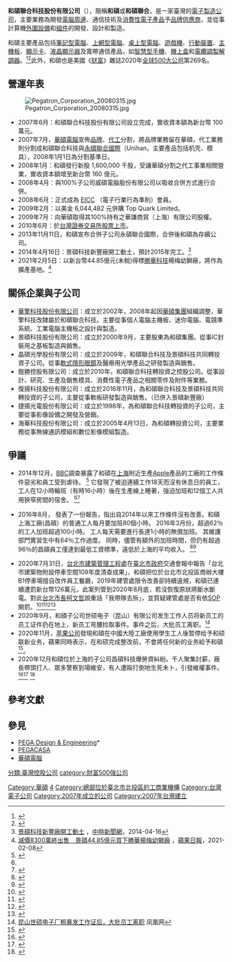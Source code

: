 {{NoteTA|G1=IT}}
{{Infobox Company
| name = 和碩聯合科技股份有限公司
| name_en = Pegatron Corporation
| foundation = 2007年6月27日
| location = {{TWN}}[[臺北市|臺北市]][[北投區|北投區]]立功街96號
| local_code_name = TW
| local_code = 28689155
| industry = 電腦及其週邊設備製造業
| products = [[主機板|主機板]]、[[個人電腦|個人電腦]]、[[筆記型電腦|筆記型電腦]]<br />[[伺服器|伺服器]]、[[介面卡|介面卡]]、[[光碟機|光碟機]]<br />[[調變解調器|調變解調器]]、[[無線通訊產品|無線通訊產品]]<br />[[遊戲機|遊戲機及其周邊裝置]]、[[網路產品|網路產品]]<br />[[機上盒|數位機上盒]]、[[數位影音播放器|數位影音播放器]]和[[液晶電視|液晶電視]]
| revenue = {{increase}}[[新臺幣|新臺幣]]12,136億元（2015年）
| operating_income = {{increase}}新臺幣262.6億元（2014年）
| net_income = 
| num_employees = 6000人（2013年）
| parent = 
| subsid = 
| zip_code = 
| capital = 新臺幣232億元（2013年）
| accounting_period = 
| major_shareholder = [[華碩電腦|華碩電腦]] 17.41%
| homepage = {{URL|cht.pegatroncorp.com}}
| footnotes = 
| company_logo = [[File:Pegatron_logo.svg|frameless]]
| company_type = [[上市公司|上市公司]]
| market_information = {{twse|4938}} <br/>（2010年6月24日上市）
| company_slogan = 
| key_people = 董事長：[[童子賢|童子賢]]<br />總經理暨執行長：[[廖賜政|廖賜政]]
| profit = 
}}

'''和碩聯合科技股份有限公司'''（{{Lang-en|Pegatron Corporation}}），簡稱'''和碩'''或'''和碩聯合'''，是一家臺灣的[[電子專業製造服務|電子製造公司]]，主要業務為開發[[電腦周邊|電腦周邊]]、通信技術及[[消費電子產品|消費性電子產品]]予[[品牌|品牌]][[供應商|供應商]]，並從事計算機[[外部设备|外圍設備]]和[[硬件|組件]]的開發、設計和製造。 

和碩主要產品包括[[筆記型電腦|筆記型電腦]]、[[上网本|上網型電腦]]、[[桌上型電腦|桌上型電腦]]、[[電子遊戲機|遊戲機]]、[[移动设备|行動裝置]]、[[主機板|主機板]]、[[顯示卡|顯示卡]]、[[液晶顯示器|液晶顯示器]]及寬帶通信產品，如[[智能手机|智慧型手機]]、[[數位視訊轉換盒|機上盒]]和[[纜線數據機|電纜調製解調器]]。<ref>{{cite web|url=http://www.pegatroncorp.com/company/whoWeAre.php|title=Pegatron Corp. Who We Are|deadurl=yes|archiveurl=https://archive.is/20130131094022/http://www.pegatroncorp.com/company/whoWeAre.php|archivedate=2013-01-31|accessdate=2016-12-05}}</ref><ref>{{cite web|url=http://investing.businessweek.com/research/stocks/snapshot/snapshot_article.asp?ticker=4938:TT|title=Pegatron Corp(4938:TT): Company Description- Businessweek|deadurl=yes|archiveurl=https://web.archive.org/web/20121013054848/http://investing.businessweek.com/research/stocks/snapshot/snapshot_article.asp?ticker=4938:TT|archivedate=2012-10-13|accessdate=2016-12-05}}</ref>此外，和碩也是美國《[[财富_(杂志)|财富]]》雜誌2020年[[財富世界500強|全球500大公司]]第269名。

== 營運年表 ==
[[File:Pegatron_Corporation_20080315.jpg|thumb]]
* 2007年6月：和碩聯合科技股份有限公司設立完成，實收資本額為新台幣 100 萬元。<br />
* 2007年7月，[[華碩電腦|華碩電腦]]宣佈[[品牌|品牌]]、[[代工|代工]]分割，將品牌業務留在華碩，代工業務則分割成和碩聯合科技與[[永碩聯合國際|永碩聯合國際]]（Unihan，主要產品包括机壳、模具），2008年1月1日為分割基準日。
* 2008年1月：和碩發行新股 1,600,000 千股，受讓華碩分割之代工事業相關營業，實收資本額增至新台幣 160 億元。<br />
* 2008年4月：與100%子公司威碩電腦股份有限公司以吸收合併方式進行合併。<br />
* 2008年6月：正式成為 [http://www.eicc.info/ EICC]{{Wayback|url=http://www.eicc.info/ |date=20140531052202 }} （電子行業行為準則）會員。<br />
* 2009年2月：以美金 6,044,482 元併購 Top Quark Limited。 <br />
* 2009年7月：向華碩取得其100%持有之華謙商貿（上海）有限公司股權。<br />
* 2010年6月：於[[台灣證券交易所|台灣證券交易所]][[股票上市|股票上市]]。
* 2013年11月11日，和碩宣布合併子公司永碩聯合國際，合併後和碩為存續公司。
* 2014年4月16日：景碩科技新豐廠開工動土，預計2015年完工。<ref>[https://www.chinatimes.com/realtimenews/20140416002748-260410?chdtv 景碩科技新豐廠開工動土] {{Wayback|url=https://www.chinatimes.com/realtimenews/20140416002748-260410?chdtv |date=20211019112010 }}，[[中時新聞網|中時新聞網]]，2014-04-16</ref>
* 2021年2月5日：以新台幣44.85億元(未稅)得標[[勝華科技|勝華科技]]楊梅幼獅廠，將作為擴產基地。<ref>[https://tw.appledaily.com/property/20210208/XOCCRKY2RVHFBHRYQFTXNVDSTM/ 減價8300萬終出售　景碩44.85億元買下勝華楊梅幼獅廠] {{Wayback|url=https://tw.appledaily.com/property/20210208/XOCCRKY2RVHFBHRYQFTXNVDSTM/ |date=20211019194631 }}，[[蘋果日報|蘋果日報]]，2021-02-08</ref>

== 關係企業與子公司 ==
*[[華擎科技|華擎科技股份有限公司]]：成立於2002年，2008年起因[[華碩|華碩集團]]組織調整，華擎科技改隸屬於和碩聯合科技。主要從事個人電腦主機板、迷你電腦、電競準系統、工業電腦主機板之設計與製造。
*景碩科技股份有限公司：成立於2000年9月，主要股東為和碩集團。從事IC封裝用之基板製造與銷售。
*晶碩光學股份有限公司：成立於2009年，和碩聯合科技及景碩科技共同轉投資子公司。從事[[軟式隱形眼鏡|軟式隱形眼鏡]]及醫療用光學產品之研發製造與銷售。
*鎧勝控股有限公司：成立於2010年，和碩聯合科技轉投資之控股公司。從事設計、研究、生產及銷售模具、消費性電子產品之相關零件及附件等業務。
*復揚科技股份有限公司：成立於2016年11月，為和碩聯合科技及景碩科技共同轉投資的子公司，主要從事軟板研發製造與銷售。（已併入景碩新豐廠）
*捷揚光電股份有限公司：成立於1998年，為和碩聯合科技轉投資的子公司，主要從事影像設備之開發及營銷。
*海華科技股份有限公司：成立於2005年4月13日，為和碩轉投資公司，主要業務從事無線通訊模組和數位影像模組製造。

== 爭議 == 
* 2014年12月，[[BBC|BBC]]調查暴露了和碩在[[上海|上海]]附近生產[[Apple_Inc.|Apple]]產品的工廠的工作條件惡劣和員工受到虐待。 <ref name=BBC>{{cite news |author=British Broadcasting Corporation |url=https://www.bbc.com/news/business-30532463 |title=Apple 'failing to protect Chinese factory workers' |work=[[British_Broadcasting_Corporation|British Broadcasting Corporation]] |date=18 December 2014 |access-date=22 December 2014 |location=London |archive-date=2020-12-07 |archive-url=https://web.archive.org/web/20201207054043/https://www.bbc.com/news/business-30532463 |dead-url=no }}</ref> 它發現了被迫連續工作18天而沒有休息日的員工，工人在12小時輪班（有時16小時）後在生產線上睡著，強迫加班和12個工人共用狹窄房間的宿舍。 <ref name=BBC /><ref name=TheAge>{{cite news|last1=Brian|first1=Chen|title=Apple iPhone factory working conditions exposed in documentary|url=http://www.theage.com.au/digital-life/digital-life-news/apple-iphone-factory-working-conditions-exposed-in-documentary-20141221-12bwhg.html|access-date=22 December 2014|publisher=[[The_Age|The Age]]|date=22 December 2014|archive-date=2015-01-26|archive-url=https://web.archive.org/web/20150126084326/http://www.theage.com.au/digital-life/digital-life-news/apple-iphone-factory-working-conditions-exposed-in-documentary-20141221-12bwhg.html|dead-url=no}}</ref>

* 2016年8月， {{tsl|en|China Labor Watch|《中國勞工觀察》}}發表了一份報告，指出自2014年以來工作條件沒有改善。和碩上海工廠(昌碩）的普通工人每月要加班80個小時。 2016年3月份，超過62％的工人加班超過100小時。 工人每天需要進行長達1小時的無償加班。 其維護部門實習生中有64％工作過度。 同時，儘管有額外的加班時間，但仍有超過96％的昌碩員工僅達到最低工資標準，遠低於上海的平均收入。 <ref>{{Cite web|url=http://www.chinalaborwatch.org/upfile/2016_08_23/Pegatron-report%20FlAug.pdf|title=Apple Making Big Profits but Chinese Worker's Wage on the Slide|date=23 August 2016|website=China Labor Watch|access-date=1 February 2018|archive-date=2020-11-20|archive-url=https://web.archive.org/web/20201120045724/http://www.chinalaborwatch.org/upfile/2016_08_23/Pegatron-report%20FlAug.pdf|dead-url=no}}</ref><ref>{{Cite web|url=https://qz.com/767087/apple-is-under-fire-for-excessive-overtime-and-illegal-working-conditions-in-another-chinese-factory/|title=Apple is under fire for "excessive overtime" and illegal working conditions in another Chinese factory|date=25 August 2016|website=Quartz|access-date=1 February 2018|archive-date=2021-01-07|archive-url=https://web.archive.org/web/20210107212700/https://qz.com/767087/apple-is-under-fire-for-excessive-overtime-and-illegal-working-conditions-in-another-chinese-factory/|dead-url=no}}</ref>

* 2020年7月31日，[[台北市建築管理工程處|台北市建築管理工程處]]在[[臺北市政府|臺北市政府]]交通會報中報告「台北市建築物附設停車空間109年度清查成果」，和碩把位於台北市北投區商辦大樓B1停車場擅自改作員工餐廳，2019年建管處限令改善卻持續違規，和碩已連續遭罰新台幣126萬元，此案列管到2020年8月底，若沒恢復原狀將斷水斷電。對此[[台北市長|台北市長]][[柯文哲|柯文哲]]說重話「我帶隊去拆」，並質疑建管處是否有依[[SOP|SOP]]開罰。<ref>{{cite news |author1=楊正海 |title=和碩餐廳長期占用停車空間 柯文哲大怒：我帶隊去拆 |url=https://udn.com/news/story/7323/4744921 |accessdate=2020-07-31 |agency=聯合報 |archive-date=2020-09-28 |archive-url=https://web.archive.org/web/20200928065951/https://udn.com/news/story/7323/4744921 |dead-url=no }}</ref><ref>{{cite news |author1=方沛清 |title=和碩將停車場違規當餐廳 柯文哲怒：我帶隊去拆 |url=https://www.cna.com.tw/news/aloc/202007310125.aspx |accessdate=2020-07-31 |agency=中央社 |archive-date=2020-10-08 |archive-url=https://web.archive.org/web/20201008052400/https://www.cna.com.tw/news/aloc/202007310125.aspx |dead-url=no }}</ref><ref>{{cite news |author1=陳柔蓁 |title=柯文哲狠嗆帶隊去拆員工餐廳 和碩：積極改善 |url=https://ec.ltn.com.tw/article/breakingnews/3245858 |accessdate=2020-07-31 |agency=自由時報電子報 |archive-date=2020-09-25 |archive-url=https://web.archive.org/web/20200925033917/https://ec.ltn.com.tw/article/breakingnews/3245858 |dead-url=no }}</ref><ref>{{cite news |author1=丁上程 |title=和碩遲不拆違建 柯文哲飆罵建管處：再逼幾個自殺就可以 |url=https://tw.news.yahoo.com/%E5%92%8C%E7%A2%A9%E9%81%95%E8%A6%8F%E8%93%8B%E9%A4%90%E5%BB%B3-%E6%9F%AF%E6%96%87%E5%93%B2%E9%A3%86%E7%BD%B5%E5%BB%BA%E7%AE%A1%E8%99%95-%E5%86%8D%E9%80%BC%E5%B9%BE%E5%80%8B%E8%87%AA%E6%AE%BA%E5%B0%B1%E5%8F%AF%E4%BB%A5-051917297.html |accessdate=2020-07-31 |agency=今日新聞NOWnews |archive-date=2020-12-14 |archive-url=https://web.archive.org/web/20201214162818/https://tw.news.yahoo.com/%E5%92%8C%E7%A2%A9%E9%81%95%E8%A6%8F%E8%93%8B%E9%A4%90%E5%BB%B3-%E6%9F%AF%E6%96%87%E5%93%B2%E9%A3%86%E7%BD%B5%E5%BB%BA%E7%AE%A1%E8%99%95-%E5%86%8D%E9%80%BC%E5%B9%BE%E5%80%8B%E8%87%AA%E6%AE%BA%E5%B0%B1%E5%8F%AF%E4%BB%A5-051917297.html |dead-url=no }}</ref>
* 2020年9月，和碩子公司世硕电子（昆山）有限公司发生工作人员将新员工的员工证件扔在地上，新员工弯腰捡取事件。事件之后，大批员工离职。<ref>[http://finance.ifeng.com/c/7zYSESc7IJw 昆山世硕电子厂粗暴发工作证后，大批员工离职]{{Wayback|url=http://finance.ifeng.com/c/7zYSESc7IJw |date=20201128053351 }} 凤凰网</ref>
*2020年11月，[[苹果公司|苹果公司]]發現和碩在中國大陸工廠使用學生工人後暂停给予和硕联新业务，蘋果同時表示，在和硕完成整改前，不會將任何新的业务給予和碩<ref>{{cite news |title=苹果公司暂停给予和硕新业务，因后者违反用工规定 |url=https://cn.wsj.com/articles/%E8%8B%B9%E6%9E%9C%E5%85%AC%E5%8F%B8%E6%9A%82%E5%81%9C%E7%BB%99%E4%BA%88%E5%92%8C%E7%A1%95%E6%96%B0%E4%B8%9A%E5%8A%A1%EF%BC%8C%E5%9B%A0%E5%90%8E%E8%80%85%E8%BF%9D%E5%8F%8D%E7%94%A8%E5%B7%A5%E8%A7%84%E5%AE%9A-11604919012 |accessdate=2020-11-10 |archive-date=2020-11-24 |archive-url=https://web.archive.org/web/20201124020335/https://cn.wsj.com/articles/%E8%8B%B9%E6%9E%9C%E5%85%AC%E5%8F%B8%E6%9A%82%E5%81%9C%E7%BB%99%E4%BA%88%E5%92%8C%E7%A1%95%E6%96%B0%E4%B8%9A%E5%8A%A1%EF%BC%8C%E5%9B%A0%E5%90%8E%E8%80%85%E8%BF%9D%E5%8F%8D%E7%94%A8%E5%B7%A5%E8%A7%84%E5%AE%9A-11604919012 |dead-url=no }}</ref>。
*2020年12月和碩位於上海的子公司昌碩科技爆勞資糾紛。千人聚集討薪，廠長帶頭打人、眾多警察到場維安，有人遭毆打倒地生死未卜，引發維權事件。<ref>{{cite news |author1=Yahoo News |title=千人圍廠！ 和碩iPhone代工上海廠爆抗議 |url=https://tw.news.yahoo.com/千人圍廠-和碩iphone代工上海廠爆抗議-123900351.html |accessdate=2020-12-20 |agency=Yahoo 新聞 |archive-date=2020-12-20 |archive-url=https://web.archive.org/web/20201220162751/https://tw.news.yahoo.com/%E5%8D%83%E4%BA%BA%E5%9C%8D%E5%BB%A0-%E5%92%8C%E7%A2%A9iphone%E4%BB%A3%E5%B7%A5%E4%B8%8A%E6%B5%B7%E5%BB%A0%E7%88%86%E6%8A%97%E8%AD%B0-123900351.html |dead-url=no }}</ref><ref>{{cite news |author1=張淑伶 |title=蘋果代工廠上海昌碩爆勞資糾紛 千人聚集討薪 |url=https://www.cna.com.tw/news/firstnews/202012200193.aspx |accessdate=2020-12-20 |agency=中央社 |archive-date=2020-12-21 |archive-url=https://web.archive.org/web/20201221033233/https://www.cna.com.tw/news/firstnews/202012200193.aspx |dead-url=no }}</ref> <ref>{{cite news|author1=Reporters Gu Xiaohua, Luo Ya|title=Thousands of people from Shanghai Pegatron beg for salary, more than ten arrested|url=https://www.epochtimes.com/b5/20/12/21/n12636566.htm|accessdate=2020-12-22|agency=Epochtimes.com|archive-date=2020-12-22|archive-url=https://web.archive.org/web/20201222145458/https://www.epochtimes.com/b5/20/12/21/n12636566.htm|dead-url=no}}</ref>

== 參考文獻 ==
{{Reflist}}

== 參見 ==
*[http://www.pegadesign.com/ PEGA Design & Engineering]*{{Wayback|url=http://www.pegadesign.com/ |date=20140203105005 }}
*[https://www.pegacasa.com PEGACASA]{{Wayback|url=https://www.pegacasa.com/ |date=20201124064812 }}
*[[華碩電腦|華碩電腦]]

{{Portal bar|台灣|電子學|信息技術|企業}}

[[Category:華碩|Category:華碩]]
[[Category:臺灣證券交易所上市公司|4]]
[[Category:總部位於臺北市北投區的工商業機構|Category:總部位於臺北市北投區的工商業機構]]
[[Category:台灣電子公司|Category:台灣電子公司]]
[[分類:臺灣控股公司|分類:臺灣控股公司]]
[[Category:2007年成立的公司|Category:2007年成立的公司]]
[[Category:2007年台灣建立|Category:2007年台灣建立]]
[[category:財富500強公司|category:財富500強公司]]